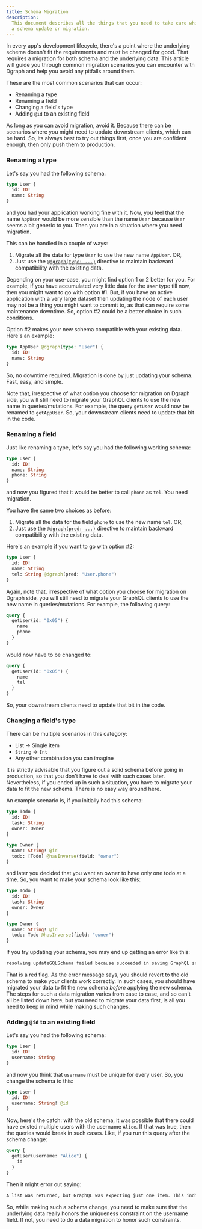 ```yaml
---
title: Schema Migration
description:
  This document describes all the things that you need to take care while doing
  a schema update or migration.
---
```


In every app's development lifecycle, there's a point where the underlying
schema doesn't fit the requirements and must be changed for good. That requires
a migration for both schema and the underlying data. This article will guide you
through common migration scenarios you can encounter with Dgraph and help you
avoid any pitfalls around them.

These are the most common scenarios that can occur:

- Renaming a type
- Renaming a field
- Changing a field's type
- Adding `@id` to an existing field

<Note>
  As long as you can avoid migration, avoid it. Because there can be scenarios
  where you might need to update downstream clients, which can be hard. So, its
  always best to try out things first, once you are confident enough, then only
  push them to production.
</Note>

### Renaming a type

Let's say you had the following schema:

```graphql
type User {
  id: ID!
  name: String
}
```

and you had your application working fine with it. Now, you feel that the name
`AppUser` would be more sensible than the name `User` because `User` seems a bit
generic to you. Then you are in a situation where you need migration.

This can be handled in a couple of ways:

1. Migrate all the data for type `User` to use the new name `AppUser`. OR,
2. Just use the [`@dgraph(type: ...)`](/graphql/dgraph) directive to maintain
   backward compatibility with the existing data.

Depending on your use-case, you might find option 1 or 2 better for you. For
example, if you have accumulated very little data for the `User` type till now,
then you might want to go with option #1. But, if you have an active application
with a very large dataset then updating the node of each user may not be a thing
you might want to commit to, as that can require some maintenance downtime. So,
option #2 could be a better choice in such conditions.

Option #2 makes your new schema compatible with your existing data. Here's an
example:

```graphql
type AppUser @dgraph(type: "User") {
  id: ID!
  name: String
}
```

So, no downtime required. Migration is done by just updating your schema. Fast,
easy, and simple.

Note that, irrespective of what option you choose for migration on Dgraph side,
you will still need to migrate your GraphQL clients to use the new name in
queries/mutations. For example, the query `getUser` would now be renamed to
`getAppUser`. So, your downstream clients need to update that bit in the code.

### Renaming a field

Just like renaming a type, let's say you had the following working schema:

```graphql
type User {
  id: ID!
  name: String
  phone: String
}
```

and now you figured that it would be better to call `phone` as `tel`. You need
migration.

You have the same two choices as before:

1. Migrate all the data for the field `phone` to use the new name `tel`. OR,
2. Just use the [`@dgraph(pred: ...)`](/graphql/dgraph) directive to maintain
   backward compatibility with the existing data.

Here's an example if you want to go with option #2:

```graphql
type User {
  id: ID!
  name: String
  tel: String @dgraph(pred: "User.phone")
}
```

Again, note that, irrespective of what option you choose for migration on Dgraph
side, you will still need to migrate your GraphQL clients to use the new name in
queries/mutations. For example, the following query:

```graphql
query {
  getUser(id: "0x05") {
    name
    phone
  }
}
```

would now have to be changed to:

```graphql
query {
  getUser(id: "0x05") {
    name
    tel
  }
}
```

So, your downstream clients need to update that bit in the code.

### Changing a field's type

There can be multiple scenarios in this category:

- List -> Single item
- `String` -> `Int`
- Any other combination you can imagine

It is strictly advisable that you figure out a solid schema before going in
production, so that you don't have to deal with such cases later. Nevertheless,
if you ended up in such a situation, you have to migrate your data to fit the
new schema. There is no easy way around here.

An example scenario is, if you initially had this schema:

```graphql
type Todo {
  id: ID!
  task: String
  owner: Owner
}

type Owner {
  name: String! @id
  todo: [Todo] @hasInverse(field: "owner")
}
```

and later you decided that you want an owner to have only one todo at a time.
So, you want to make your schema look like this:

```graphql
type Todo {
  id: ID!
  task: String
  owner: Owner
}

type Owner {
  name: String! @id
  todo: Todo @hasInverse(field: "owner")
}
```

If you try updating your schema, you may end up getting an error like this:

```txt
resolving updateGQLSchema failed because succeeded in saving GraphQL schema but failed to alter Dgraph schema - GraphQL layer may exhibit unexpected behavior, reapplying the old GraphQL schema may prevent any issues: Schema change not allowed from [uid] => uid without deleting pred: owner.todo
```

That is a red flag. As the error message says, you should revert to the old
schema to make your clients work correctly. In such cases, you should have
migrated your data to fit the new schema _before_ applying the new schema. The
steps for such a data migration varies from case to case, and so can't all be
listed down here, but you need to migrate your data first, is all you need to
keep in mind while making such changes.

### Adding `@id` to an existing field

Let's say you had the following schema:

```graphql
type User {
  id: ID!
  username: String
}
```

and now you think that `username` must be unique for every user. So, you change
the schema to this:

```graphql
type User {
  id: ID!
  username: String! @id
}
```

Now, here's the catch: with the old schema, it was possible that there could
have existed multiple users with the username `Alice`. If that was true, then
the queries would break in such cases. Like, if you run this query after the
schema change:

```graphql
query {
  getUser(username: "Alice") {
    id
  }
}
```

Then it might error out saying:

```txt
A list was returned, but GraphQL was expecting just one item. This indicates an internal error - probably a mismatch between the GraphQL and Dgraph/remote schemas. The value was resolved as null (which may trigger GraphQL error propagation) and as much other data as possible returned.
```

So, while making such a schema change, you need to make sure that the underlying
data really honors the uniqueness constraint on the username field. If not, you
need to do a data migration to honor such constraints.
